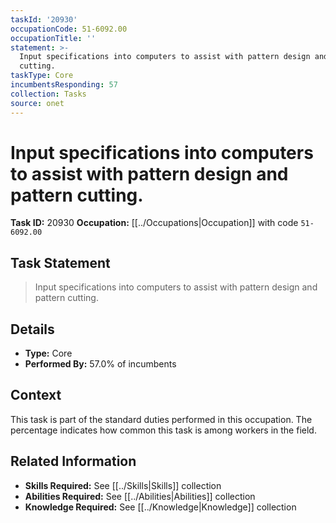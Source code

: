 ```yaml
---
taskId: '20930'
occupationCode: 51-6092.00
occupationTitle: ''
statement: >-
  Input specifications into computers to assist with pattern design and pattern
  cutting.
taskType: Core
incumbentsResponding: 57
collection: Tasks
source: onet
---
```

# Input specifications into computers to assist with pattern design and pattern cutting.

**Task ID:** 20930
**Occupation:** [[../Occupations|Occupation]] with code `51-6092.00`

## Task Statement

> Input specifications into computers to assist with pattern design and pattern cutting.

## Details

- **Type:** Core
- **Performed By:** 57.0% of incumbents

## Context

This task is part of the standard duties performed in this occupation. The percentage indicates how common this task is among workers in the field.

## Related Information

- **Skills Required:** See [[../Skills|Skills]] collection
- **Abilities Required:** See [[../Abilities|Abilities]] collection
- **Knowledge Required:** See [[../Knowledge|Knowledge]] collection
